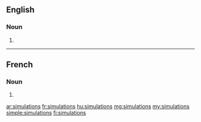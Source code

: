 ==English==

===Noun===
{{head|en|plural}}

# {{plural of|simulation|lang=en}}

----

==French==

===Noun===
{{head|fr|plural|g=f}}

# {{plural of|simulation|lang=fr}}

[[ar:simulations]]
[[fr:simulations]]
[[hu:simulations]]
[[mg:simulations]]
[[my:simulations]]
[[simple:simulations]]
[[fi:simulations]]